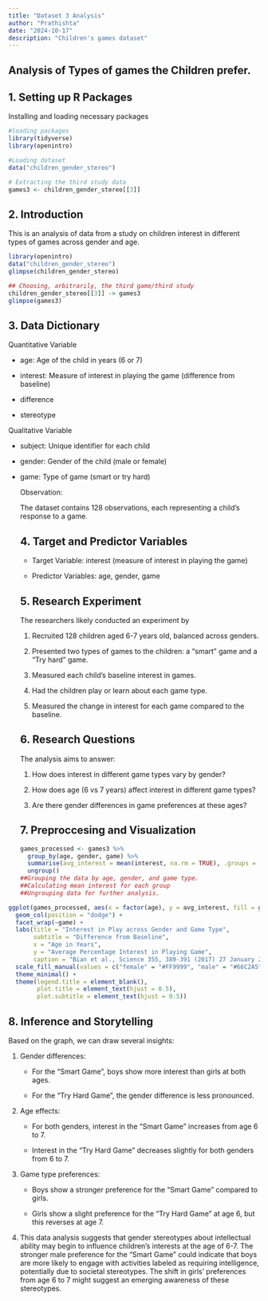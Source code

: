 ---
title: "Dataset 3 Analysis"
author: "Prathishta"
date: "2024-10-17"
description: "Children's games dataset"
---

## Analysis of Types of games the Children prefer.

## 1. Setting up R Packages

Installing and loading necessary packages

```{r}

#loading packages
library(tidyverse)
library(openintro)

#Loading dataset
data("children_gender_stereo")

# Extracting the third study data
games3 <- children_gender_stereo[[3]]
```

## 2. Introduction

This is an analysis of data from a study on children interest in different types of games across gender and age.

```{r}
library(openintro)
data("children_gender_stereo")
glimpse(children_gender_stereo)
```

```{r}
## Choosing, arbitrarily, the third game/third study
children_gender_stereo[[3]] -> games3
glimpse(games3)
```

## 3. Data Dictionary

Quantitative Variable

-   age: Age of the child in years (6 or 7)

-   interest: Measure of interest in playing the game (difference from baseline)

-   difference

-   stereotype

Qualitative Variable

-   subject: Unique identifier for each child

-   gender: Gender of the child (male or female)

-   game: Type of game (smart or try hard)

    Observation:

    The dataset contains 128 observations, each representing a child's response to a game.

    ## 4. Target and Predictor Variables

    -   Target Variable: interest (measure of interest in playing the game)

    -   Predictor Variables: age, gender, game

    ## 5. Research Experiment

    The researchers likely conducted an experiment by

    1.  Recruited 128 children aged 6-7 years old, balanced across genders.

    2.  Presented two types of games to the children: a "smart" game and a "Try hard" game.

    3.  Measured each child's baseline interest in games.

    4.  Had the children play or learn about each game type.

    5.  Measured the change in interest for each game compared to the baseline.

    ## 6. Research Questions

    The analysis aims to answer:

    1.  How does interest in different game types vary by gender?

    2.  How does age (6 vs 7 years) affect interest in different game types?

    3.  Are there gender differences in game preferences at these ages?

    ## 7. Preproccesing and Visualization

    ```{r}
    games_processed <- games3 %>%
      group_by(age, gender, game) %>%
      summarise(avg_interest = mean(interest, na.rm = TRUE), .groups = "drop") %>%
      ungroup()
    ##Grouping the data by age, gender, and game type.
    ##Calculating mean interest for each group
    ##Ungrouping data for further analysis.
    ```

```{r}
ggplot(games_processed, aes(x = factor(age), y = avg_interest, fill = gender)) +
  geom_col(position = "dodge") +
  facet_wrap(~game) +
  labs(title = "Interest in Play across Gender and Game Type",
       subtitle = "Difference from Baseline",
       x = "Age in Years",
       y = "Average Percentage Interest in Playing Game",
       caption = "Bian et al., Science 355, 389-391 (2017) 27 January 2017") +
  scale_fill_manual(values = c("female" = "#FF9999", "male" = "#66C2A5")) +
  theme_minimal() +
  theme(legend.title = element_blank(),
        plot.title = element_text(hjust = 0.5),
        plot.subtitle = element_text(hjust = 0.5))
```

## 8. Inference and Storytelling

Based on the graph, we can draw several insights:

1.  Gender differences:
    -   For the "Smart Game", boys show more interest than girls at both ages.

    -   For the "Try Hard Game", the gender difference is less pronounced.

<!-- -->

2.  Age effects:
    -   For both genders, interest in the "Smart Game" increases from age 6 to 7.

    -   Interest in the "Try Hard Game" decreases slightly for both genders from 6 to 7.

<!-- -->

3.  Game type preferences:

    -   Boys show a stronger preference for the "Smart Game" compared to girls.

    -   Girls show a slight preference for the "Try Hard Game" at age 6, but this reverses at age 7.

4.  This data analysis suggests that gender stereotypes about intellectual ability may begin to influence children's interests at the age of 6-7. The stronger male preference for the "Smart Game" could indicate that boys are more likely to engage with activities labeled as requiring intelligence, potentially due to societal stereotypes. The shift in girls' preferences from age 6 to 7 might suggest an emerging awareness of these stereotypes.
